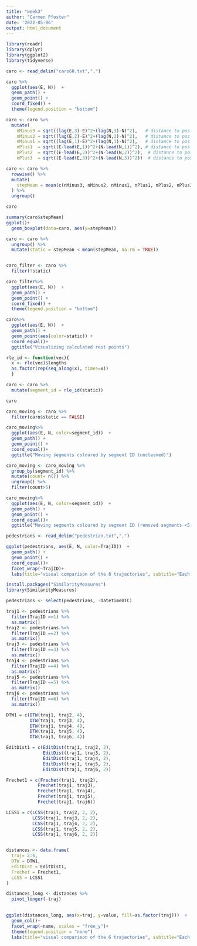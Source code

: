 ```yaml
---
title: "week3"
author: "Carmen Pfoster"
date: '2022-05-06'
output: html_document
---
```


```r
library(readr)
library(dplyr)
library(ggplot2)
library(tidyverse)

caro <- read_delim("caro60.txt",",")
```

```r
caro %>%
  ggplot(aes(E, N))  +
  geom_path() +
  geom_point() +
  coord_fixed() +
  theme(legend.position = "bottom")

caro <- caro %>%
  mutate(
    nMinus3 = sqrt((lag(E,3)-E)^2+(lag(N,3)-N)^2),   # distance to pos - 3 minutes
    nMinus2 = sqrt((lag(E,2)-E)^2+(lag(N,2)-N)^2),   # distance to pos -2 minutes
    nMinus1 = sqrt((lag(E,1)-E)^2+(lag(N,1)-N)^2),   # distance to pos -1 minutes
    nPlus1  = sqrt((E-lead(E,1))^2+(N-lead(N,1))^2), # distance to pos +1 mintues
    nPlus2  = sqrt((E-lead(E,2))^2+(N-lead(N,2))^2),  # distance to pos +2 minutes
    nPlus3  = sqrt((E-lead(E,3))^2+(N-lead(N,3))^2))  # distance to pos +3

caro <- caro %>%
  rowwise() %>%
  mutate(
    stepMean = mean(c(nMinus3, nMinus2, nMinus1, nPlus1, nPlus2, nPlus3))
  ) %>%
  ungroup()

caro
```

```r
summary(caro$stepMean)
ggplot()+
  geom_boxplot(data=caro, aes(y=stepMean))
```

```r
caro <- caro %>% 
  ungroup() %>%
  mutate(static = stepMean < mean(stepMean, na.rm = TRUE))


caro_filter <- caro %>%
  filter(!static)

caro_filter%>%
  ggplot(aes(E, N))  +
  geom_path() +
  geom_point() +
  coord_fixed() +
  theme(legend.position = "bottom")
```

```r
caro%>%
  ggplot(aes(E, N))  +
  geom_path() +
  geom_point(aes(color=static)) +
  coord_equal()+
  ggtitle("Visualizing calculated rest points")
```

```r
rle_id <- function(vec){
  x <- rle(vec)$lengths
  as.factor(rep(seq_along(x), times=x))
  }
```

```r
caro <- caro %>%
  mutate(segment_id = rle_id(static))

caro
```

```r
caro_moving <- caro %>% 
  filter(caro$static == FALSE)

caro_moving%>%
  ggplot(aes(E, N, color=segment_id))  +
  geom_path() +
  geom_point() +
  coord_equal()+
  ggtitle("Moving segments coloured by segment ID (uncleaned)")
```

```r
caro_moving <- caro_moving %>% 
  group_by(segment_id) %>% 
  mutate(count= n()) %>% 
  ungroup() %>% 
  filter(count>5)

caro_moving%>%
  ggplot(aes(E, N, color=segment_id))  +
  geom_path() +
  geom_point() +
  coord_equal()+
  ggtitle("Moving segments coloured by segment ID (removed segments <5)")
```

```r
pedestrians <- read_delim("pedestrian.txt",",")
```

```r
ggplot(pedestrians, aes(E, N, color=TrajID))  +
  geom_path() +
  geom_point() +
  coord_equal()+
  facet_wrap(~TrajID)+
  labs(title="visual comparison of the 6 trajectories", subtitle="Each subplot highlights a trajectory")
```

```r
install.packages("SimilarityMeasures")
library(SimilarityMeasures)

pedestrians <- select(pedestrians, -DatetimeUTC)

traj1 <- pedestrians %>% 
  filter(TrajID ==1) %>% 
  as.matrix()
traj2 <- pedestrians %>% 
  filter(TrajID ==2) %>% 
  as.matrix()
traj3 <- pedestrians %>% 
  filter(TrajID ==3) %>% 
  as.matrix()
traj4 <- pedestrians %>% 
  filter(TrajID ==4) %>% 
  as.matrix()
traj5 <- pedestrians %>% 
  filter(TrajID ==5) %>% 
  as.matrix()
traj6 <- pedestrians %>% 
  filter(TrajID ==6) %>% 
  as.matrix()

DTW1 = c(DTW(traj1, traj2, 4), 
         DTW(traj1, traj3, 4),
         DTW(traj1, traj4, 4),
         DTW(traj1, traj5, 4),
         DTW(traj1, traj6, 4))

EditDist1 = c(EditDist(traj1, traj2, 2), 
              EditDist(traj1, traj3, 2),
              EditDist(traj1, traj4, 2),
              EditDist(traj1, traj5, 2),
              EditDist(traj1, traj6, 2))

Frechet1 = c(Frechet(traj1, traj2), 
            Frechet(traj1, traj3),
            Frechet(traj1, traj4),
            Frechet(traj1, traj5),
            Frechet(traj1, traj6))

LCSS1 = c(LCSS(traj1, traj2, 2, 2), 
          LCSS(traj1, traj3, 2, 2),
          LCSS(traj1, traj4, 2, 2),
          LCSS(traj1, traj5, 2, 2),
          LCSS(traj1, traj6, 2, 2))


distances <- data.frame(
  traj= 2:6,
  DTW = DTW1,
  EditDist = EditDist1,
  Frechet = Frechet1,
  LCSS = LCSS1
)

distances_long <- distances %>% 
  pivot_longer(-traj)
  

ggplot(distances_long, aes(x=traj, y=value, fill=as.factor(traj)))  +
  geom_col()+
  facet_wrap(~name, scales = "free_y")+
  theme(legend.position = "none")
  labs(title="visual comparison of the 6 trajectories", subtitle="Each subplot highlights a trajectory")
```

